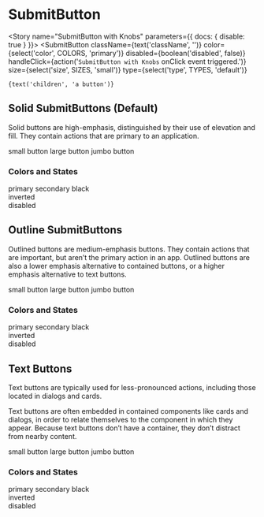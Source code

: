 


<Meta component={SubmitButton} title="Components/Molecules/Form Controls/SubmitButton" />

# SubmitButton
<Description of={SubmitButton} />
<ArgsTable of={SubmitButton} />

<Story name="SubmitButton with Knobs" parameters={{ docs: { disable: true } }}>
  <SubmitButton
    className={text('className', '')}
    color={select('color', COLORS, 'primary')}
    disabled={boolean('disabled', false)}
    handleClick={action('`SubmitButton with Knobs` onClick event triggered.')}
    size={select('size', SIZES, 'small')}
    type={select('type', TYPES, 'default')}
  >
    {text('children', 'a button')}
  </SubmitButton>
</Story>

## Solid SubmitButtons (Default)
Solid buttons are high-emphasis, distinguished by their use of elevation and fill. They contain actions that are primary to an application.

<Canvas>
  <Story name="Solid Small">
    <SubmitButton
      handleClick={action("`Solid Small SubmitButton` onClick event triggered.`")}
      size="small"
    >
      small button
    </SubmitButton>
  </Story>
  <Story name="Solid Large (Default)">
    <SubmitButton
      handleClick={action("`Solid Large SubmitButton` onClick event triggered.`")}
      size="large"
    >
      large button
    </SubmitButton>
  </Story>
  <Story name="Solid Jumbo">
    <SubmitButton
      handleClick={action("`Solid Jumbo SubmitButton` onClick event triggered.`")}
      size="jumbo"
    >
      jumbo button
    </SubmitButton>
  </Story>
</Canvas>

### Colors and States
<Canvas>
  <Story name="Solid Primary (Default)">
    <SubmitButton
      color="primary"
      handleClick={action("`Solid Primary SubmitButton` onClick event triggered.`")}
      size="small"
    >
      primary
    </SubmitButton>
  </Story>
  <Story name="Solid Secondary">
    <SubmitButton
      color="secondary"
      handleClick={action("`Solid Secondary SubmitButton` onClick event triggered.`")}
      size="small"
    >
      secondary
    </SubmitButton>
  </Story>
  <Story name="Solid Black">
    <SubmitButton
      color="black"
      handleClick={action("`Solid Black SubmitButton` onClick event triggered.`")}
      size="small"
    >
      black
    </SubmitButton>
  </Story>
  <Story name="Solid Inverted">
    <div style={{backgroundColor: 'black'}}>
      <SubmitButton
        color="inverted"
        handleClick={action("`Solid Inverted SubmitButton` onClick event triggered.`")}
        size="small"
      >
        inverted
      </SubmitButton>
    </div>
  </Story>
  <Story name="Solid Disabled">
    <SubmitButton
      disabled={true}
      handleClick={action("`Solid Disabled SubmitButton` onClick event triggered.`")}
      size="small"
    >
      disabled
    </SubmitButton>
  </Story>
</Canvas>

## Outline SubmitButtons
Outlined buttons are medium-emphasis buttons. They contain actions that are important, but aren’t the primary action in an app. Outlined buttons are also a lower emphasis alternative to contained buttons, or a higher emphasis alternative to text buttons.

<Canvas>
  <Story name="Outline Small">
    <SubmitButton
      handleClick={action("`Outline Small SubmitButton` onClick event triggered.`")}
      size="small"
      type="outline"
    >
      small button
    </SubmitButton>
  </Story>
  <Story name="Outline Large (Default)">
    <SubmitButton
      handleClick={action("`Outline Large SubmitButton` onClick event triggered.`")}
      size="large"
      type="outline"
    >
      large button
    </SubmitButton>
  </Story>
  <Story name="Outline Jumbo">
    <SubmitButton
      handleClick={action("`Outline Jumbo SubmitButton` onClick event triggered.`")}
      size="jumbo"
      type="outline"
    >
      jumbo button
    </SubmitButton>
  </Story>
</Canvas>

### Colors and States
<Canvas>
  <Story name="Outline Primary (Default)">
    <SubmitButton
      color="primary"
      handleClick={action("`Outline Primary SubmitButton` onClick event triggered.`")}
      size="small"
      type="outline"
    >
      primary
    </SubmitButton>
  </Story>
  <Story name="Outline Secondary">
    <SubmitButton
      color="secondary"
      handleClick={action("`Outline Secondary SubmitButton` onClick event triggered.`")}
      size="small"
      type="outline"
    >
      secondary
    </SubmitButton>
  </Story>
  <Story name="Outline Black">
    <SubmitButton
      color="black"
      handleClick={action("`Outline Black SubmitButton` onClick event triggered.`")}
      size="small"
      type="outline"
    >
      black
    </SubmitButton>
  </Story>
  <Story name="Outline Inverted">
    <div style={{backgroundColor: 'black'}}>
      <SubmitButton
        color="inverted"
        handleClick={action("`Outline Inverted SubmitButton` onClick event triggered.`")}
        size="small"
        type="outline"
      >
        inverted
      </SubmitButton>
    </div>
  </Story>
  <Story name="Outline Disabled">
    <SubmitButton
      disabled={true}
      handleClick={action("`Outline Disabled SubmitButton` onClick event triggered.`")}
      size="small"
      type="outline"
    >
      disabled
    </SubmitButton>
  </Story>
</Canvas>

## Text Buttons
Text buttons are typically used for less-pronounced actions, including those located in dialogs and cards.

Text buttons are often embedded in contained components like cards and dialogs, in order to relate themselves to the component in which they appear. Because text buttons don’t have a container, they don’t distract from nearby content.

<Canvas>
  <Story name="Text Small">
    <SubmitButton
      handleClick={action("`Text Small SubmitButton` onClick event triggered.`")}
      size="small"
      type="text"
    >
      small button
    </SubmitButton>
  </Story>
  <Story name="Text Large (Default)">
    <SubmitButton
      handleClick={action("`Text Large SubmitButton` onClick event triggered.`")}
      size="large"
      type="text"
    >
      large button
    </SubmitButton>
  </Story>
  <Story name="Text Jumbo">
    <SubmitButton
      handleClick={action("`Text Jumbo SubmitButton` onClick event triggered.`")}
      size="jumbo"
      type="text"
    >
      jumbo button
    </SubmitButton>
  </Story>
</Canvas>

### Colors and States
<Canvas>
  <Story name="Text Primary (Default)">
    <SubmitButton
      color="primary"
      handleClick={action("`Text Primary SubmitButton` onClick event triggered.`")}
      size="small"
      type="text"
    >
      primary
    </SubmitButton>
  </Story>
  <Story name="Text Secondary">
    <SubmitButton
      color="secondary"
      handleClick={action("`Text Secondary SubmitButton` onClick event triggered.`")}
      size="small"
      type="text"
    >
      secondary
    </SubmitButton>
  </Story>
  <Story name="Text Black">
    <SubmitButton
      color="black"
      handleClick={action("`Text Black SubmitButton` onClick event triggered.`")}
      size="small"
      type="text"
    >
      black
    </SubmitButton>
  </Story>
  <Story name="Text Inverted">
    <div style={{backgroundColor: 'black'}}>
      <SubmitButton
        color="inverted"
        handleClick={action("`Text Inverted SubmitButton` onClick event triggered.`")}
        size="small"
        type="text"
      >
        inverted
      </SubmitButton>
    </div>
  </Story>
  <Story name="Text Disabled">
    <SubmitButton
      disabled={true}
      handleClick={action("`Text Disabled SubmitButton` onClick event triggered.`")}
      size="small"
      type="text"
    >
      disabled
    </SubmitButton>
  </Story>
</Canvas>
